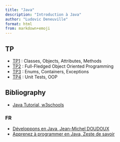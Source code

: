 ```yaml
---
title: "Java"
description: "Introduction à Java"
author: "Ludovic Deneuville"
format: html
from: markdown+emoji
---
```



## TP

- [TP1](doc/tp/tp1.qmd) : Classes, Objects, Attributes, Methods
- [TP2](doc/tp/tp2.qmd) : Full-Fledged Object Oriented Programming
- [TP3](doc/tp/tp3.qmd) : Enums, Containers, Exceptions
- [TP4](doc/tp/tp4.qmd) : Unit Tests, OOP


## Bibliography

- [Java Tutorial, w3schools](https://www.w3schools.com/java/default.asp){target="_blank"}


### FR

- [Développons en Java, Jean-Michel DOUDOUX](https://www.jmdoudoux.fr/accueil_java.htm){target="_blank"}
- [Apprenez à programmer en Java, Zeste de savoir](https://zestedesavoir.com/tutoriels/646/apprenez-a-programmer-en-java/557_java-oriente-objet/){target="_blank"}